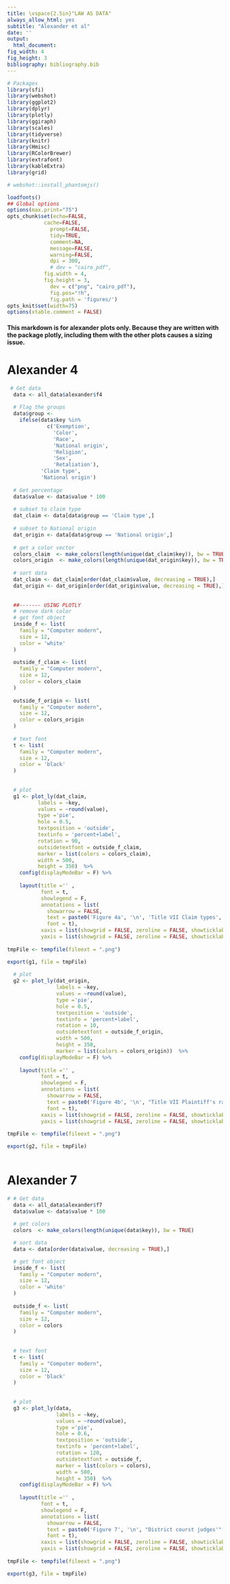 ```yaml
---
title: \vspace{2.5in}"LAW AS DATA"
always_allow_html: yes
subtitle: "Alexander et al"
date: ''
output: 
  html_document:
fig_width: 4
fig_height: 3
bibliography: bibliography.bib
---
```


```r
# Packages
library(sfi)
library(webshot)
library(ggplot2)
library(dplyr)
library(plotly)
library(ggiraph)
library(scales)
library(tidyverse)
library(knitr)
library(Hmisc)
library(RColorBrewer)
library(extrafont)
library(kableExtra)
library(grid)

# webshot::install_phantomjs()

loadfonts()
## Global options
options(max.print="75")
opts_chunk$set(echo=FALSE,
            cache=FALSE,
              prompt=FALSE,
              tidy=TRUE,
              comment=NA,
              message=FALSE,
              warning=FALSE,
              dpi = 300,
              # dev = "cairo_pdf",
            fig.width = 4,
            fig.height = 3,
              dev = c("png", "cairo_pdf"),
              fig.pos="!h",
              fig.path = 'figures/')
opts_knit$set(width=75)
options(xtable.comment = FALSE)
```


#### This markdown is for alexander plots only. Because they are written with the package plotly, including them with the other plots causes a sizing issue. 

# Alexander 4
```r
 # Get data
  data <- all_data$alexander$f4
  
  # Flag the groups
  data$group <-
    ifelse(data$key %in% 
             c('Exemption',
               'Color',
               'Race',
               'National origin',
               'Religion',
               'Sex',
               'Retaliation'), 
           'Claim type',
           'National origin')
  
  # Get percentage
  data$value <- data$value * 100
  
  # subset to claim type 
  dat_claim <- data[data$group == 'Claim type',]
  
  # subset to National origin
  dat_origin <- data[data$group == 'National origin',]
  
  # get a color vector
  colors_claim  <- make_colors(length(unique(dat_claim$key)), bw = TRUE)
  colors_origin  <- make_colors(length(unique(dat_origin$key)), bw = TRUE)
  
  # sort data
  dat_claim <- dat_claim[order(dat_claim$value, decreasing = TRUE),]
  dat_origin <- dat_origin[order(dat_origin$value, decreasing = TRUE),]
  
  
  ##------- USING PLOTLY
  # remove dark color
  # get font object
  inside_f <- list(
    family = "Computer modern",
    size = 12,
    color = 'white'
  )
  
  outside_f_claim <- list(
    family = "Computer modern",
    size = 12,
    color = colors_claim 
  )
  
  outside_f_origin <- list(
    family = "Computer modern",
    size = 12,
    color = colors_origin
  )
  
  # text font 
  t <- list(
    family = "Computer modern",
    size = 12,
    color = 'black'
  )
  
  
  # plot
  g1 <- plot_ly(dat_claim,
          labels = ~key, 
          values = ~round(value),
          type ='pie',
          hole = 0.5,
          textposition = 'outside',
          textinfo = 'percent+label',
          rotation = 90,
          outsidetextfont = outside_f_claim,
          marker = list(colors = colors_claim),
          width = 500, 
          height = 350)  %>%
    config(displayModeBar = F) %>%
    
    layout(title ='' ,
           font = t,
           showlegend = F,
           annotations = list(
             showarrow = FALSE,
             text = paste0('Figure 4a', '\n', 'Title VII Claim types', '\n', 'from complaint text'),
             font = t), 
           xaxis = list(showgrid = FALSE, zeroline = FALSE, showticklabels = FALSE),
           yaxis = list(showgrid = FALSE, zeroline = FALSE, showticklabels = FALSE))
  
tmpFile <- tempfile(fileext = ".png")

export(g1, file = tmpFile)
  
  # plot
  g2 <- plot_ly(dat_origin,
                labels = ~key, 
                values = ~round(value),
                type ='pie',
                hole = 0.5,
                textposition = 'outside',
                textinfo = 'percent+label',
                rotation = 10,
                outsidetextfont = outside_f_origin,
                width = 500, 
                height = 350,
                marker = list(colors = colors_origin))  %>%
    config(displayModeBar = F) %>%
    
    layout(title ='' ,
           font = t,
           showlegend = F,
           annotations = list(
             showarrow = FALSE,
             text = paste0('Figure 4b', '\n', "Title VII Plaintiff's race", '\n', 'from complaint text'),
             font = t), 
           xaxis = list(showgrid = FALSE, zeroline = FALSE, showticklabels = FALSE),
           yaxis = list(showgrid = FALSE, zeroline = FALSE, showticklabels = FALSE))
  
tmpFile <- tempfile(fileext = ".png")

export(g2, file = tmpFile)
 
```

# Alexander 7

```r

# # Get data
  data <- all_data$alexander$f7
  data$value <- data$value * 100
  
  # get colors
  colors  <- make_colors(length(unique(data$key)), bw = TRUE)

  # sort data
  data <- data[order(data$value, decreasing = TRUE),]

  # get font object
  inside_f <- list(
    family = "Computer modern",
    size = 12,
    color = 'white'
  )
  
  outside_f <- list(
    family = "Computer modern",
    size = 12,
    color = colors
  )
  
  
  # text font 
  t <- list(
    family = "Computer modern",
    size = 12,
    color = 'black'
  )
  
  
  # plot
  g3 <- plot_ly(data,
                labels = ~key, 
                values = ~round(value),
                type ='pie',
                hole = 0.6,
                textposition = 'outside',
                textinfo = 'percent+label',
                rotation = 120,
                outsidetextfont = outside_f,
                marker = list(colors = colors),
                width = 500, 
                height = 350)  %>%
    config(displayModeBar = F) %>%
    
    layout(title ='' ,
           font = t,
           showlegend = F,
           annotations = list(
             showarrow = FALSE,
             text = paste0('Figure 7', '\n', "District courst judges'" , '\n', 'actions on magistrate', '\n','judges'),
             font = t), 
           xaxis = list(showgrid = FALSE, zeroline = FALSE, showticklabels = FALSE),
           yaxis = list(showgrid = FALSE, zeroline = FALSE, showticklabels = FALSE))
  
tmpFile <- tempfile(fileext = ".png")

export(g3, file = tmpFile)
 

```





